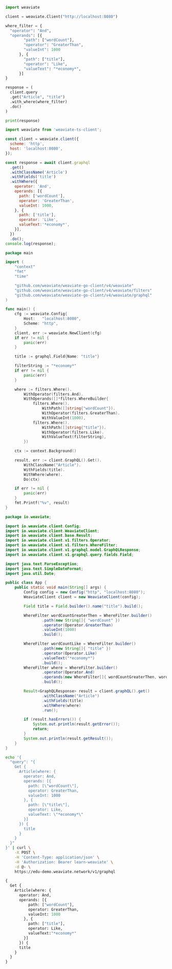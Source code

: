 
<Tabs groupId="languages">
<TabItem value="py" label="Python">

```python
import weaviate

client = weaviate.Client("http://localhost:8080")

where_filter = {
  "operator": "And",
  "operands": [{
        "path": ["wordCount"],
        "operator": "GreaterThan",
        "valueInt": 1000
      }, {
        "path": ["title"],
        "operator": "Like",
        "valueText": "*economy*",
      }]
}

response = (
  client.query
  .get("Article", "title")
  .with_where(where_filter)
  .do()
)

print(response)
```

</TabItem>
<TabItem value="js" label="JavaScript/TypeScript">

```js
import weaviate from 'weaviate-ts-client';

const client = weaviate.client({
  scheme: 'http',
  host: 'localhost:8080',
});

const response = await client.graphql
  .get()
  .withClassName('Article')
  .withFields('title')
  .withWhere({
    operator: 'And',
    operands: [{
      path: ['wordCount'],
      operator: 'GreaterThan',
      valueInt: 1000,
    }, {
      path: ['title'],
      operator: 'Like',
      valueText:'*economy*',
    }],
  })
  .do();
console.log(response);
```

</TabItem>
<TabItem value="go" label="Go">

```go
package main

import (
	"context"
	"fmt"
	"time"

	"github.com/weaviate/weaviate-go-client/v4/weaviate"
	"github.com/weaviate/weaviate-go-client/v4/weaviate/filters"
	"github.com/weaviate/weaviate-go-client/v4/weaviate/graphql"
)

func main() {
	cfg := weaviate.Config{
		Host:   "localhost:8080",
		Scheme: "http",
	}
	client, err := weaviate.NewClient(cfg)
	if err != nil {
		panic(err)
	}

	title := graphql.Field{Name: "title"}

	filterString := "*economy*"
	if err != nil {
		panic(err)
	}

	where := filters.Where().
		WithOperator(filters.And).
		WithOperands([]*filters.WhereBuilder{
			filters.Where().
				WithPath([]string{"wordCount"}).
				WithOperator(filters.GreaterThan).
				WithValueInt(1000),
			filters.Where().
				WithPath([]string{"title"}).
				WithOperator(filters.Like).
				WithValueText(filterString),
		})

	ctx := context.Background()

	result, err := client.GraphQL().Get().
		WithClassName("Article").
		WithFields(title).
		WithWhere(where).
		Do(ctx)

	if err != nil {
		panic(err)
	}
	fmt.Printf("%v", result)
}
```

</TabItem>
<TabItem value="java" label="Java">

```java
package io.weaviate;

import io.weaviate.client.Config;
import io.weaviate.client.WeaviateClient;
import io.weaviate.client.base.Result;
import io.weaviate.client.v1.filters.Operator;
import io.weaviate.client.v1.filters.WhereFilter;
import io.weaviate.client.v1.graphql.model.GraphQLResponse;
import io.weaviate.client.v1.graphql.query.fields.Field;

import java.text.ParseException;
import java.text.SimpleDateFormat;
import java.util.Date;

public class App {
    public static void main(String[] args) {
        Config config = new Config("http", "localhost:8080");
        WeaviateClient client = new WeaviateClient(config);

        Field title = Field.builder().name("title").build();

        WhereFilter wordCountGreaterThen = WhereFilter.builder()
                .path(new String[]{ "wordCount" })
                .operator(Operator.GreaterThan)
                .valueInt(1000)
                .build();

        WhereFilter wordCountLike = WhereFilter.builder()
                .path(new String[]{ "title" })
                .operator(Operator.Like)
                .valueText("*economy*")
                .build();
        WhereFilter where = WhereFilter.builder()
                .operator(Operator.And)
                .operands(new WhereFilter[]{ wordCountGreaterThen, wordCountLike })
                .build();

        Result<GraphQLResponse> result = client.graphQL().get()
                .withClassName("Article")
                .withFields(title)
                .withWhere(where)
                .run();

        if (result.hasErrors()) {
            System.out.println(result.getError());
            return;
        }
        System.out.println(result.getResult());
    }
}
```

</TabItem>
<TabItem value="curl" label="Curl">

```bash
echo '{
  "query": "{
    Get {
      Article(where: {
        operator: And,
        operands: [{
          path: [\"wordCount\"],
          operator: GreaterThan,
          valueInt: 1000
        }, {
          path: [\"title\"],
          operator: Like,
          valueText: \"*economy*\"
        }]
      }) {
        title
      }
    }
  }"
}' | curl \
    -X POST \
    -H 'Content-Type: application/json' \
    -H 'Authorization: Bearer learn-weaviate' \
    -d @- \
    https://edu-demo.weaviate.network/v1/graphql
```

</TabItem>
<TabItem value="graphql" label="GraphQL">

```graphql
{
  Get {
    Article(where: {
      operator: And,
      operands: [{
          path: ["wordCount"],
          operator: GreaterThan,
          valueInt: 1000
        }, {
          path: ["title"],
          operator: Like,
          valueText:"*economy*"
        }]
      }) {
      title
    }
  }
}
```

</TabItem>
</Tabs>
